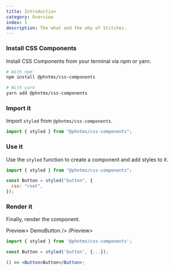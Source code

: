 ```yaml
---
title: Introduction
category: Overview
index: 1
description: The what and the why of Stitches.
---
```


### Install CSS Components

Install CSS Components from your terminal via npm or yarn.

```bash
# With npm
npm install @phntms/css-components

# With yarn
yarn add @phntms/css-components
```

### Import it

Import `styled` from `@phntms/css-components`.

```js
import { styled } from "@phntms/css-components";
```

### Use it

Use the `styled` function to create a component and add styles to it.

```jsx line=3-5
import { styled } from "@phntms/css-components";

const Button = styled("button", {
  css: "root",
});
```

### Render it

Finally, render the component.

Preview>
DemoButton />
/Preview>

```jsx line=5
import { styled } from '@phntms/css-components';

const Button = styled('button', {...});

() => <Button>Button</Button>;
```
